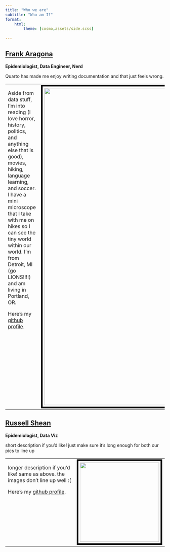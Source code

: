 ```yaml
---
title: "Who we are"
subtitle: "Who am I?"
format:
    html:
        theme: [cosmo,assets/side.scss]
                
---
```



## [Frank Aragona](https://github.com/edenian-prince)

**Epidemiologist, Data Engineer, Nerd**

Quarto has made me enjoy writing documentation and that just feels wrong.

<table>
<tr><td valign="top">

Aside from data stuff, I'm into reading (I love horror, history, politics, and anything else that is good), movies, hiking, language learning, and soccer. I have a mini microscope that I take with me on hikes so I can see the tiny world within our world.
I'm from Detroit, MI (go LIONS!!!!) and am living in Portland, OR.

Here's my [github profile](https://github.com/edenian-prince).

</td><td valign="top">
[![](images/me.jpg){style="border: 5px solid black; padding: 5px;" width=1000}](https://nw-page.github.io/lineage_classifications/)
</td>
</tr>
</table>

## [Russell Shean](https://github.com/Russell-Shean)

**Epidemiologist, Data Viz**

short description if you'd like! just make sure it's long enough for both our pics to line up

<table>
<tr><td valign="top">

longer description if you'd like! same as above. the images don't line up well :(

Here's my [github profile](https://github.com/Russell-Shean).

</td><td valign="top">
[![](images/russell.jpg){style="border: 5px solid black; padding: 5px;" width=250}](https://github.com/Russell-Shean)
</td>
</tr>
</table>